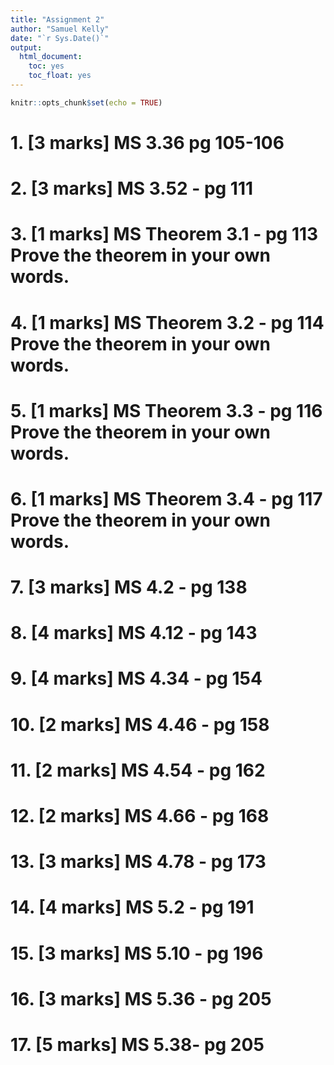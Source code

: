 ```yaml
---
title: "Assignment 2"
author: "Samuel Kelly"
date: "`r Sys.Date()`"
output: 
  html_document:
    toc: yes
    toc_float: yes
---
```


```r
knitr::opts_chunk$set(echo = TRUE)
```

# 1. [3 marks] MS 3.36 pg 105-106

# 2. [3 marks] MS 3.52 - pg 111

# 3. [1 marks] MS Theorem 3.1 - pg 113 Prove the theorem in your own words.

# 4. [1 marks] MS Theorem 3.2 - pg 114 Prove the theorem in your own words.

# 5. [1 marks] MS Theorem 3.3 - pg 116 Prove the theorem in your own words.

# 6. [1 marks] MS Theorem 3.4 - pg 117 Prove the theorem in your own words.

# 7. [3 marks] MS 4.2 - pg 138

# 8. [4 marks] MS 4.12 - pg 143

# 9. [4 marks] MS 4.34 - pg 154

# 10. [2 marks] MS 4.46 - pg 158

# 11. [2 marks] MS 4.54 - pg 162

# 12. [2 marks] MS 4.66 - pg 168

# 13. [3 marks] MS 4.78 - pg 173

# 14. [4 marks] MS 5.2 - pg 191

# 15. [3 marks] MS 5.10 - pg 196

# 16. [3 marks] MS 5.36 - pg 205

# 17. [5 marks] MS 5.38- pg 205
